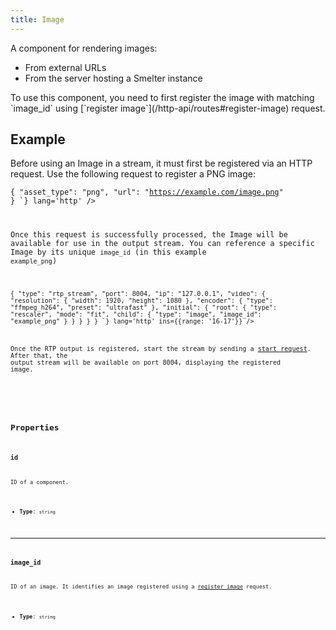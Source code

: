 ```yaml
---
title: Image
---
```


A component for rendering images:
- From external URLs
- From the server hosting a Smelter instance

<Aside> To use this component, you need to first register the image with matching `image_id` using [`register image`](/http-api/routes#register-image) request. </Aside>

## Example

Before using an Image in a stream, it must first be registered via an HTTP request. Use the following request to register a PNG image:

<CollapsibleDetails summaryTitle='Register PNG image' open>
<Code code={`
POST: /api/image/example_png/register
Content-Type: application/json

{
    "asset_type": "png",
    "url": "https://example.com/image.png"
}
`} lang='http' />
</CollapsibleDetails>

Once this request is successfully processed, the Image will be available for use in the output stream. You can reference a specific Image by its unique `image_id` (in this example `example_png`)

<CollapsibleDetails summaryTitle='Register RTP output with Image component' open>
<Code code={`
POST: /api/output/example_output/register
Content-Type: application/json

{
    "type": "rtp_stream",
    "port": 8004,
    "ip": "127.0.0.1",
    "video": {
        "resolution": { "width": 1920, "height": 1080 },
        "encoder": { "type": "ffmpeg_h264", "preset": "ultrafast" },
        "initial": {
            "root": {
                "type": "rescaler",
                "mode": "fit",
                "child": {
                    "type": "image",
                    "image_id": "example_png"
                }
            }
        }
    }
}
`} lang='http' ins={{range: '16-17'}} />
</CollapsibleDetails>

Once the RTP output is registered, start the stream by sending a [start request](/http-api/routes#start-request). After that, the output stream will be available on port 8004, displaying the registered image.

<CollapsibleDetails summaryTitle='Type definitions'>
<Code code={`
type Image = {
    id?: string;
    image_id: string;
}
`} lang='tsx' />
</CollapsibleDetails>


## Properties

### id
ID of a component.

- **Type**: `string`

---

### image_id
ID of an image. It identifies an image registered using a [register image](/http-api/routes#register-image) request.

- **Type**: `string`
